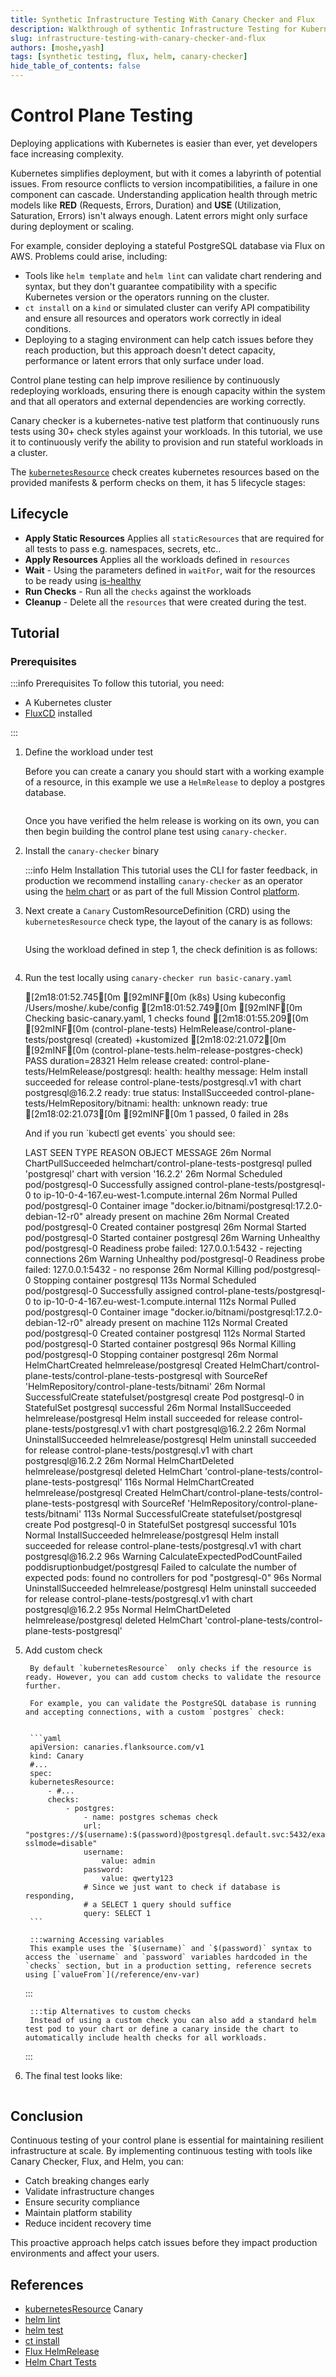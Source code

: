 ```yaml
---
title: Synthetic Infrastructure Testing With Canary Checker and Flux
description: Walkthrough of sythentic Infrastructure Testing for Kubernetes
slug: infrastructure-testing-with-canary-checker-and-flux
authors: [moshe,yash]
tags: [synthetic testing, flux, helm, canary-checker]
hide_table_of_contents: false
---
```




# Control Plane Testing


Deploying applications with Kubernetes is easier than ever, yet developers face increasing complexity.

Kubernetes simplifies deployment, but with it comes a labyrinth of potential issues. From resource conflicts to version incompatibilities, a failure in one component can cascade. Understanding application health through metric models like **RED** (Requests, Errors, Duration) and **USE** (Utilization, Saturation, Errors) isn't always enough. Latent errors might only surface during deployment or scaling.

<!--truncate -->

For example, consider deploying a stateful PostgreSQL database via Flux on AWS. Problems could arise, including:


<Screenshot img="/img/chart-test-pyramid.svg" size="550px" shadow={false} />


* Tools like `helm template` and `helm lint` can validate chart rendering and syntax, but they don't guarantee compatibility with a specific Kubernetes version or the operators running on the cluster.
* `ct install` on a `kind` or simulated cluster can verify API compatibility and ensure all resources and operators work correctly in ideal conditions.
* Deploying to a staging environment can help catch issues before they reach production, but this approach doesn't detect capacity, performance or latent errors that only surface under load.


Control plane testing can help improve resilience by continuously redeploying workloads, ensuring there is enough capacity within the system and that all operators and external dependencies are working correctly.

Canary checker is a kubernetes-native test platform that continuously runs tests using 30+ check styles against your workloads. In this tutorial, we use it to continuously verify the ability to provision and run stateful workloads in a cluster.



The [`kubernetesResource`](/guide/canary-checker/reference/kubernetes-resource) check creates kubernetes resources based on the provided manifests & perform checks on them, it has 5 lifecycle stages:

## Lifecycle

<p>

* **Apply Static Resources**
    Applies all `staticResources` that are required for all tests to pass e.g. namespaces, secrets, etc..
* **Apply Resources**
     Applies all the workloads defined in `resources`
* **Wait** - Using the parameters defined in `waitFor`, wait for the resources to be ready using [is-healthy](https://github.com/flanksource/is-healthy)
* **Run Checks** - Run all the `checks` against the workloads
* **Cleanup** - Delete all the `resources` that were created during the test.

</p>

## Tutorial

### Prerequisites


:::info Prerequisites
To follow this tutorial, you need:

- A Kubernetes cluster
- [FluxCD](https://fluxcd.io/) installed

:::


1. Define the workload under test

    Before you can create a canary you should start with a working example of a resource, in this example we use a `HelmRelease` to deploy a postgres database.

    ```yaml file=flux.yaml
    ```

    Once you have verified the helm release is working on its own, you can then begin building the control plane test using `canary-checker`.



1. Install the `canary-checker` binary
    <Install/>

    :::info Helm Installation
    This tutorial uses the CLI for faster feedback, in production we recommend installing `canary-checker` as an operator using the [helm chart](https://canarychecker.io/getting-started) or as part of the full Mission Control [platform](/installation/self-hosted/getting-started).
1. Next create a `Canary` CustomResourceDefinition (CRD)  using the `kubernetesResource` check type, the layout of the canary is as follows:

    ```yaml title=basic-canary.yaml file=template.yaml
    ```
    <p/>

    Using the workload defined in step 1, the check definition is as follows:

    ```yaml title=basic-canary.yaml file=basic-canary.yaml
    ```
    <p/>

1. Run the test locally using `canary-checker run basic-canary.yaml`
    <p/>
    <TerminalOutput command="canary-checker run basic-canary.yaml" >
        [2m18:01:52.745[0m [92mINF[0m (k8s) Using kubeconfig /Users/moshe/.kube/config
        [2m18:01:52.749[0m [92mINF[0m Checking basic-canary.yaml, 1 checks found
        [2m18:01:55.209[0m [92mINF[0m (control-plane-tests) HelmRelease/control-plane-tests/postgresql (created) +kustomized
        [2m18:02:21.072[0m [92mINF[0m (control-plane-tests.helm-release-postgres-check) PASS duration=28321 Helm release created:
        control-plane-tests/HelmRelease/postgresql:
        health: healthy
        message: Helm install succeeded for release control-plane-tests/postgresql.v1 with chart postgresql@16.2.2
        ready: true
        status: InstallSucceeded
        control-plane-tests/HelmRepository/bitnami:
        health: unknown
        ready: true
        [2m18:02:21.073[0m [92mINF[0m 1 passed, 0 failed in 28s

    </TerminalOutput>

    <p/>
    <p>And if you run `kubectl get events` you should see:</p>

    <TerminalOutput command="kubectl get events">
        LAST SEEN   TYPE      REASON                            OBJECT                                     MESSAGE
        26m         Normal    ChartPullSucceeded                helmchart/control-plane-tests-postgresql   pulled 'postgresql' chart with version '16.2.2'
        26m         Normal    Scheduled                         pod/postgresql-0                           Successfully assigned control-plane-tests/postgresql-0 to ip-10-0-4-167.eu-west-1.compute.internal
        26m         Normal    Pulled                            pod/postgresql-0                           Container image "docker.io/bitnami/postgresql:17.2.0-debian-12-r0" already present on machine
        26m         Normal    Created                           pod/postgresql-0                           Created container postgresql
        26m         Normal    Started                           pod/postgresql-0                           Started container postgresql
        26m         Warning   Unhealthy                         pod/postgresql-0                           Readiness probe failed: 127.0.0.1:5432 - rejecting connections
        26m         Warning   Unhealthy                         pod/postgresql-0                           Readiness probe failed: 127.0.0.1:5432 - no response
        26m         Normal    Killing                           pod/postgresql-0                           Stopping container postgresql
        113s        Normal    Scheduled                         pod/postgresql-0                           Successfully assigned control-plane-tests/postgresql-0 to ip-10-0-4-167.eu-west-1.compute.internal
        112s        Normal    Pulled                            pod/postgresql-0                           Container image "docker.io/bitnami/postgresql:17.2.0-debian-12-r0" already present on machine
        112s        Normal    Created                           pod/postgresql-0                           Created container postgresql
        112s        Normal    Started                           pod/postgresql-0                           Started container postgresql
        96s         Normal    Killing                           pod/postgresql-0                           Stopping container postgresql
        26m         Normal    HelmChartCreated                  helmrelease/postgresql                     Created HelmChart/control-plane-tests/control-plane-tests-postgresql with SourceRef 'HelmRepository/control-plane-tests/bitnami'
        26m         Normal    SuccessfulCreate                  statefulset/postgresql                     create Pod postgresql-0 in StatefulSet postgresql successful
        26m         Normal    InstallSucceeded                  helmrelease/postgresql                     Helm install succeeded for release control-plane-tests/postgresql.v1 with chart postgresql@16.2.2
        26m         Normal    UninstallSucceeded                helmrelease/postgresql                     Helm uninstall succeeded for release control-plane-tests/postgresql.v1 with chart postgresql@16.2.2
        26m         Normal    HelmChartDeleted                  helmrelease/postgresql                     deleted HelmChart 'control-plane-tests/control-plane-tests-postgresql'
        116s        Normal    HelmChartCreated                  helmrelease/postgresql                     Created HelmChart/control-plane-tests/control-plane-tests-postgresql with SourceRef 'HelmRepository/control-plane-tests/bitnami'
        113s        Normal    SuccessfulCreate                  statefulset/postgresql                     create Pod postgresql-0 in StatefulSet postgresql successful
        101s        Normal    InstallSucceeded                  helmrelease/postgresql                     Helm install succeeded for release control-plane-tests/postgresql.v1 with chart postgresql@16.2.2
        96s         Warning   CalculateExpectedPodCountFailed   poddisruptionbudget/postgresql             Failed to calculate the number of expected pods: found no controllers for pod "postgresql-0"
        96s         Normal    UninstallSucceeded                helmrelease/postgresql                     Helm uninstall succeeded for release control-plane-tests/postgresql.v1 with chart postgresql@16.2.2
        95s         Normal    HelmChartDeleted                  helmrelease/postgresql                     deleted HelmChart 'control-plane-tests/control-plane-tests-postgresql'
    </TerminalOutput>
2. Add custom check

        By default `kubernetesResource`  only checks if the resource is ready. However, you can add custom checks to validate the resource further.

        For example, you can validate the PostgreSQL database is running and accepting connections, with a custom `postgres` check:


        ```yaml
        apiVersion: canaries.flanksource.com/v1
        kind: Canary
        #...
        spec:
        kubernetesResource:
            - #...
            checks:
                - postgres:
                    - name: postgres schemas check
                    url: "postgres://$(username):$(password)@postgresql.default.svc:5432/exampledb?sslmode=disable"
                    username:
                        value: admin
                    password:
                        value: qwerty123
                    # Since we just want to check if database is responding,
                    # a SELECT 1 query should suffice
                    query: SELECT 1
        ```

        :::warning Accessing variables
        This example uses the `$(username)` and `$(password)` syntax to access the `username` and `password` variables hardcoded in the `checks` section, but in a production setting, reference secrets using [`valueFrom`](/reference/env-var)
    :::

        :::tip Alternatives to custom checks
        Instead of using a custom check you can also add a standard helm test pod to your chart or define a canary inside the chart to automatically include health checks for all workloads.
    :::


3. The final test looks like:


   ```yaml  file=custom-canary.yaml
   ```

## Conclusion

Continuous testing of your control plane is essential for maintaining resilient infrastructure at scale. By implementing continuous testing with tools like Canary Checker, Flux, and Helm, you can:

- Catch breaking changes early
- Validate infrastructure changes
- Ensure security compliance
- Maintain platform stability
- Reduce incident recovery time

This proactive approach helps catch issues before they impact production environments and affect your users.

## References

- [kubernetesResource](/guide/canary-checker/reference/kubernetes-resource) Canary
- [<iconify-icon icon="lets-icons:external"/> helm lint](https://helm.sh/docs/helm/helm_lint/)
- [<iconify-icon icon="lets-icons:external"/> helm test](https://helm.sh/docs/helm/helm_test/)
- [<iconify-icon icon="lets-icons:external"/> ct install](https://github.com/helm/chart-testing/blob/main/doc/ct_install.md)
- [<iconify-icon icon="lets-icons:external"/> Flux HelmRelease](https://fluxcd.io/flux/components/helm/helmreleases/)
- [<iconify-icon icon="lets-icons:external"/> Helm Chart Tests](https://helm.sh/docs/topics/chart_tests/)
